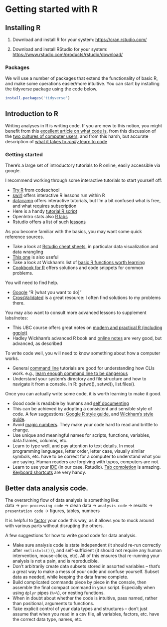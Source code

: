 # Getting started with R {#R-start  .unnumbered}

## Installing R {#R-install  .unnumbered}

(1) Download and install R for your system:  [https://cran.rstudio.com/](https://cran.rstudio.com/)

(2) Download and install RStudio for your system: [https://www.rstudio.com/products/rstudio/download/](https://www.rstudio.com/products/rstudio/download/)

### Packages

We will use a number of packages that extend the functionality of basic R, and make some operations easier/more intuitive.  You can start by installing the tidyverse package using the code below.

```r
install.packages('tidyverse')
```


## Introduction to R  {#R-intro  .unnumbered}

Writing analyses in R is writing code.  If you are new to this notion, you might benefit from this [excellent article on what code is](http://www.bloomberg.com/graphics/2015-paul-ford-what-is-code/), from this discussion of the [two cultures of computer users](http://www.pgbovine.net/two-cultures-of-computing.htm), and from this harsh, but accurate description of [what it takes to *really* learn to  code](http://blog.sailsoftware.co/2015/09/09/what-it-really-takes-to-learn-how-to-code.html)


### Getting started

There's a large set of introductory tutorials to R online, easily accessible via google.

I recommend working through some interactive tutorials to start yourself off:   

- [Try R](tryr.codeschool.com) from codeschool  
- [swirl](http://swirlstats.com/) offers interactive R lessons run within R   
- [datacamp](https://www.datacamp.com/) offers interactive tutorials, but I'm a bit confused what is free, and what requires subscription   
- Here is a handy [tutorial R script](http://learnxinyminutes.com/docs/r/)    
- OpenIntro stats also [R labs](https://www.openintro.org/stat/labs.php?stat_lab_software=R)    
- Rstudio offers a list of such [lessons](https://www.rstudio.com/resources/training/online-learning/) 

As you become familiar with the basics, you may want some quick reference sources.

- Take a look at [Rstudio cheat sheets](https://www.rstudio.com/resources/cheatsheets/), in particular data visualization and data wrangling    
- [This one](https://www.ualberta.ca/~ahamann/teaching/renr690/R_Cheat_Data.pdf) is also useful    
- Take a look at Wickham's list of [basic R functions worth learning](http://adv-r.had.co.nz/Vocabulary.html)   
- [Cookbook for R](http://www.cookbook-r.com/) offers solutions and code snippets for common problems.   

You will need to find help.

- [Google](google.com) "R [what you want to do]"    
- [CrossValidated](http://stats.stackexchange.com/) is a great resource: I often find solutions to my problems there.   

You may also want to consult more advanced lessons to supplement labs/notes:    

- This UBC course offers great notes on [modern and practical R (including ggplot)](http://stat545-ubc.github.io/)    
- Hadley Wickham's advanced R book and [online notes](http://adv-r.had.co.nz/) are very good, but advanced, as described    


To write code well, you will need to know something about how a computer works.

- General [command line](https://en.wikipedia.org/wiki/Command-line_interface) tutorials are good for understanding how CLIs work.  e.g., [learn enough command line to be dangerous](https://www.learnenough.com/command-line-tutorial)   
- Understand your system's directory and file structure and how to navigate it from a console.  In R: getwd(), setwd(), list.files().   

Once you can actually write some code, it is worth learning to make it good.  

- Good code is readable by humans and [self documenting](https://en.wikipedia.org/wiki/Self-documenting)    
- This can be achieved by adopting a consistent and sensible style of code.  A few suggestions: [Google R style guide](https://google-styleguide.googlecode.com/svn/trunk/Rguide.xml), and [Wickham's style guide](http://adv-r.had.co.nz/Style.html).  
- Avoid [magic numbers](https://en.wikipedia.org/wiki/Magic_number_(programming)#Unnamed_numerical_constants).  They make your code hard to read and brittle to change.    
- Use unique and meaningful names for scripts, functions, variables, data.frames, columns, etc.    
- Learn to type well, and pay attention to text details.  In most programming languages, letter order, letter case, visually similar symbols, etc. have to be correct for a computer to understand what you are saying. Human readers are forgiving with typos, computers are not.    
- Learn to use your [IDE](https://en.wikipedia.org/wiki/Integrated_development_environment) (in our case, Rstudio).  [Tab completion](https://support.rstudio.com/hc/en-us/articles/200404846-Working-in-the-Console) is amazing. [Keyboard shortcuts](https://support.rstudio.com/hc/en-us/articles/200711853-Keyboard-Shortcuts) are very handy.    

## Better data analysis code.

The overarching flow of data analysis is something like:      
data -> `pre-processing code` -> clean data -> `analysis code` -> results -> `presentation code` -> figures, tables, numbers

It is helpful to [factor](https://en.wikipedia.org/wiki/Code_refactoring) your code this way, as it allows you to muck around with various parts without disrupting the others.

A few suggestions for how to write good code for data analysis.   

- Make sure analysis code is state independent (it should re-run correctly after `rm(list=ls())`), and self-sufficient (it should not require any human intervention, mouse-clicks, etc).  All of this ensures that re-running your analysis is not a pain, and is reproducible.    
- Don't arbitrarily create data subsets stored in assorted variables -- that's a great way to make a mess of your code and confuse yourself.  Subset data as needed, while keeping the data frame complete.          
- Build complicated commands piece by piece in the console, then assemble the final compact command in your script.  Especially when using `dplyr` pipes (`%>%`), or nesting functions.     
- When in doubt about whether the code is intuitive, pass named, rather than positional, arguments to functions.    
- Take explicit control of your data types and structures -- don't just assume that when you read in a csv file, all variables, factors, etc. have the correct data type, names, etc.  
